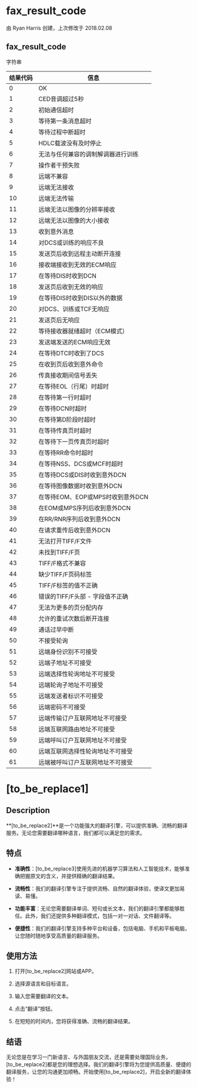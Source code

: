 # fax_result_code

由 Ryan Harris 创建，上次修改于 2018.02.08

## fax_result_code

字符串

| **结果代码** | **信息**                                       |
| --------------- | ------------------------------------------------- |
| 0               | OK                                                |
| 1               | CED音调超过5秒 |
| 2               | 初始通信超时 |
| 3               | 等待第一条消息超时 |
| 4               | 等待过程中断超时 |
| 5               | HDLC载波没有及时停止 |
| 6               | 无法与任何兼容的调制解调器进行训练 |
| 7               | 操作者干预失败 |
| 8               | 远端不兼容 |
| 9               | 远端无法接收 |
| 10              | 远端无法传输 |
| 11              | 远端无法以图像的分辨率接收 |
| 12              | 远端无法以图像的大小接收 |
| 13              | 收到意外消息 |
| 14              | 对DCS或训练的响应不良 |
| 15              | 发送页后收到远程主动断开连接 |
| 16              | 接收端接收到无效的ECM响应 |
| 17              | 在等待DIS时收到DCN |
| 18              | 发送页后收到无效的响应 |
| 19              | 在等待DIS时收到DIS以外的数据 |
| 20              | 对DCS、训练或TCF无响应 |
| 21              | 发送页后无响应 |
| 22              | 等待接收器就绪超时（ECM模式） |
| 23              | 发送端发送的ECM响应无效 |
| 24              | 在等待DTC时收到了DCS |
| 25              | 在收到页后收到意外命令 |
| 26              | 传真接收期间信号丢失 |
| 27              | 在等待EOL（行尾）时超时 |
| 28              | 在等待第一行时超时 |
| 29              | 在等待DCN时超时 |
| 30              | 在等待第D阶段时超时 |
| 31              | 在等待传真页时超时 |
| 32              | 在等待下一页传真页时超时 |
| 33              | 在等待RR命令时超时 |
| 34              | 在等待NSS、DCS或MCF时超时 |
| 35              | 在等待DCS或DIS时收到意外DCN |
| 36              | 在等待图像数据时收到意外DCN |
| 37              | 在等待EOM、EOP或MPS时收到意外DCN |
| 38              | 在EOM或MPS序列后收到意外DCN |
| 39              | 在RR/RNR序列后收到意外DCN |
| 40              | 在请求重传后收到意外DCN |
| 41              | 无法打开TIFF/F文件 |
| 42              | 未找到TIFF/F页 |
| 43              | TIFF/F格式不兼容 |
| 44              | 缺少TIFF/F页码标签 |
| 45              | TIFF/F标签的值不正确 |
| 46              | 错误的TIFF/F头部 - 字段值不正确 |
| 47              | 无法为更多的页分配内存 |
| 48              | 允许的重试次数后断开连接 |
| 49              | 通话过早中断 |
| 50              | 不接受轮询 |
| 51              | 远端身份识别不可接受 |
| 52              | 远端子地址不可接受 |
| 53              | 远端选择性轮询地址不可接受 |
| 54              | 远端轮询子地址不可接受 |
| 55              | 远端发送者标识不可接受 |
| 56              | 远端密码不可接受 |
| 57              | 远端传输订户互联网地址不可接受 |
| 58              | 远端互联网路由地址不可接受 |
| 59              | 远端呼叫订户互联网地址不可接受 |
| 60              | 远端互联网选择性轮询地址不可接受 |
| 61              | 远端被呼叫订户互联网地址不可接受 |

# [to_be_replace1]

## Description

**[to_be_replace2]**是一个功能强大的翻译引擎，可以提供准确、流畅的翻译服务。无论您需要翻译哪种语言，我们都可以满足您的需求。

## 特点

- **准确性**：[to_be_replace3]使用先进的机器学习算法和人工智能技术，能够准确把握原文的含义，并提供精确的翻译结果。

- **流畅性**：我们的翻译引擎专注于提供流畅、自然的翻译体验，使译文更加易读、易懂。

- **功能丰富**：无论您需要翻译单词、短句或长文本，我们的翻译引擎都能够胜任。此外，我们还提供多种翻译模式，包括一对一对话、文件翻译等。

- **便捷性**：我们的翻译引擎支持多种平台和设备，包括电脑、手机和平板电脑，让您随时随地享受高质量的翻译服务。

## 使用方法

1. 打开[to_be_replace2]网站或APP。

2. 选择源语言和目标语言。

3. 输入您需要翻译的文本。

4. 点击“翻译”按钮。

5. 在短短的时间内，您将获得准确、流畅的翻译结果。

## 结语

无论您是在学习一门新语言、与外国朋友交流，还是需要处理国际业务，[to_be_replace2]都是您的理想选择。我们的翻译引擎将为您提供高质量、便捷的翻译服务，让您的沟通更加顺畅。开始使用[to_be_replace2]，开启全新的翻译体验！